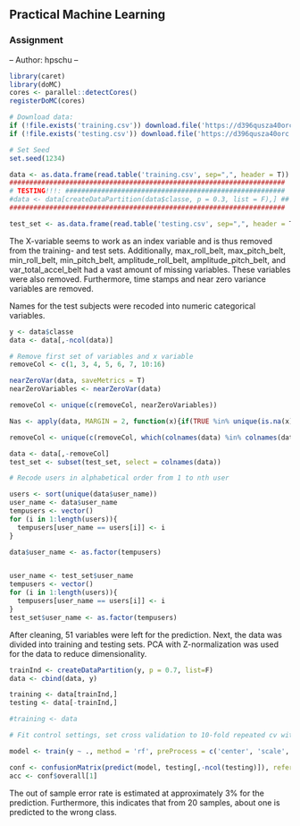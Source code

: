 ## Practical Machine Learning
### Assignment
-- Author: hpschu --

```r
library(caret)
library(doMC)
cores <- parallel::detectCores()
registerDoMC(cores)
```


```r
# Download data:
if (!file.exists('training.csv')) download.file('https://d396qusza40orc.cloudfront.net/predmachlearn/pml-training.csv', method = 'curl', destfile = 'training.csv')
if (!file.exists('testing.csv')) download.file('https://d396qusza40orc.cloudfront.net/predmachlearn/pml-testing.csv', method = 'curl', destfile = 'testing.csv')

# Set Seed
set.seed(1234)

data <- as.data.frame(read.table('training.csv', sep=",", header = T))
#####################################################################
# TESTING!!!: #######################################################
#data <- data[createDataPartition(data$classe, p = 0.3, list = F),] ##
#####################################################################

test_set <- as.data.frame(read.table('testing.csv', sep=",", header = T))

```

The X-variable seems to work as an index variable and is thus removed from the training- and test sets. Additionally, max_roll_belt, max_pitch_belt, min_roll_belt, min_pitch_belt, amplitude_roll_belt, amplitude_pitch_belt, and var_total_accel_belt had a vast amount of missing variables. These variables were also removed. Furthermore, time stamps and near zero variance variables are removed.

Names for the test subjects were recoded into numeric categorical variables.

```r


y <- data$classe
data <- data[,-ncol(data)]

# Remove first set of variables and x variable
removeCol <- c(1, 3, 4, 5, 6, 7, 10:16)

nearZeroVar(data, saveMetrics = T)
nearZeroVariables <- nearZeroVar(data)

removeCol <- unique(c(removeCol, nearZeroVariables))

Nas <- apply(data, MARGIN = 2, function(x){if(TRUE %in% unique(is.na(x))) return(TRUE) else return(FALSE)})

removeCol <- unique(c(removeCol, which(colnames(data) %in% colnames(data)[Nas])))

data <- data[,-removeCol]
test_set <- subset(test_set, select = colnames(data))

# Recode users in alphabetical order from 1 to nth user

users <- sort(unique(data$user_name))
user_name <- data$user_name
tempusers <- vector()
for (i in 1:length(users)){
  tempusers[user_name == users[i]] <- i
}

data$user_name <- as.factor(tempusers)


user_name <- test_set$user_name
tempusers <- vector()
for (i in 1:length(users)){
  tempusers[user_name == users[i]] <- i
}
test_set$user_name <- as.factor(tempusers)
```

After cleaning, 51 variables were left for the prediction. Next, the data was divided into training and testing sets. PCA with Z-normalization was used for the data to reduce dimensionality.

```r
trainInd <- createDataPartition(y, p = 0.7, list=F)
data <- cbind(data, y)

training <- data[trainInd,]
testing <- data[-trainInd,]

#training <- data

# Fit control settings, set cross validation to 10-fold repeated cv with 3 repeats.

model <- train(y ~ ., method = 'rf', preProcess = c('center', 'scale', 'pca'), data = training, trainControl = trainControl(method = 'repeatedcv', number = 10, repeats = 3))

conf <- confusionMatrix(predict(model, testing[,-ncol(testing)]), reference = testing[,ncol(testing)])
acc <- conf$overall[1]

```

The out of sample error rate is estimated at approximately 3% for the prediction. Furthermore, this indicates that from 20 samples, about one is predicted to the wrong class.